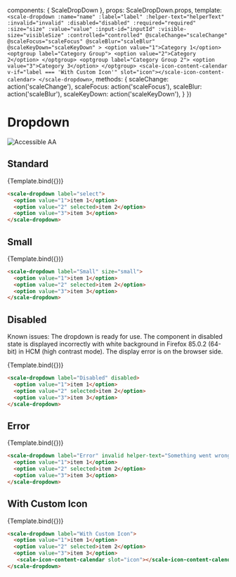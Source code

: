 
<Meta
  title='Components/Dropdown'
  component={ScaleDropDown}
  argTypes={{}}
/>

  components: { ScaleDropDown },
  props: ScaleDropDown.props,
  template: `
    <scale-dropdown
      :name="name"
      :label="label"
      :helper-text="helperText"
      :invalid="invalid"
      :disabled="disabled"
      :required="required"
      :size="size"
      :value="value"
      :input-id="inputId"
      :visible-size="visibleSize"
      :controlled="controlled"
      @scaleChange="scaleChange"
      @scaleFocus="scaleFocus"
      @scaleBlur="scaleBlur"
      @scaleKeyDown="scaleKeyDown"
    >
      <option value="1">Category 1</option>
      <optgroup label="Category Group">
        <option value="2">Category 2</option>
      </optgroup>
      <optgroup label="Category Group 2">
        <option value="3">Category 3</option>
      </optgroup>
      <scale-icon-content-calendar v-if="label === 'With Custom Icon'" slot="icon"></scale-icon-content-calendar>
    </scale-dropdown>
  `,
  methods: {
    scaleChange: action('scaleChange'),
    scaleFocus: action('scaleFocus'),
    scaleBlur: action('scaleBlur'),
    scaleKeyDown: action('scaleKeyDown'),
  }
})

<div style={{display: 'inline-flex', alignItems: 'center', justifyContent: 'space-between', width: '100%'}}>
    <h1>Dropdown</h1>
    <img src="assets/aa.png" alt="Accessible AA" />
</div>

## Standard

<Canvas withSource="none">
  <Story
    name='Standard'
    args={{
      label: 'Select',
    }}
  >
    {Template.bind({})}
  </Story>
</Canvas>

<ArgsTable story='Standard' />

```html
<scale-dropdown label="select">
  <option value="1">item 1</option>
  <option value="2" selected>item 2</option>
  <option value="3">item 3</option>
</scale-dropdown>
```


## Small

<Canvas withSource="none">
  <Story
    name='Small'
    args={{
      label: 'Small',
      size: 'small',
    }}
  >
    {Template.bind({})}
  </Story>
</Canvas>


```html
<scale-dropdown label="Small" size="small">
  <option value="1">item 1</option>
  <option value="2" selected>item 2</option>
  <option value="3">item 3</option>
</scale-dropdown>
```


## Disabled

Known issues: The dropdown is ready for use. The component in disabled state is displayed incorrectly with white background in Firefox 85.0.2 (64-bit) in HCM (high contrast mode).
The display error is on the browser side.

<Canvas withSource="none">
  <Story
    name='Disabled'
    args={{
      label: 'Disabled',
      disabled: true,
    }}
  >
    {Template.bind({})}
  </Story>
</Canvas>


```html
<scale-dropdown label="Disabled" disabled>
  <option value="1">item 1</option>
  <option value="2" selected>item 2</option>
  <option value="3">item 3</option>
</scale-dropdown>
```


## Error

<Canvas withSource="none">
  <Story
    name='Error'
    args={{
      label: 'Error',
      invalid: true,
      helperText: 'Something went wrong...',
    }}
  >
    {Template.bind({})}
  </Story>
</Canvas>


```html
<scale-dropdown label="Error" invalid helper-text="Something went wrong...">
  <option value="1">item 1</option>
  <option value="2" selected>item 2</option>
  <option value="3">item 3</option>
</scale-dropdown>
```


## With Custom Icon

<Canvas withSource="none">
  <Story
    name='With Custom Icon'
    args={{
      label: 'With Custom Icon',
    }}
  >
    {Template.bind({})}
  </Story>
</Canvas>


```html
<scale-dropdown label="With Custom Icon">
  <option value="1">item 1</option>
  <option value="2" selected>item 2</option>
  <option value="3">item 3</option>
   <scale-icon-content-calendar slot="icon"></scale-icon-content-calendar>
</scale-dropdown>
```
